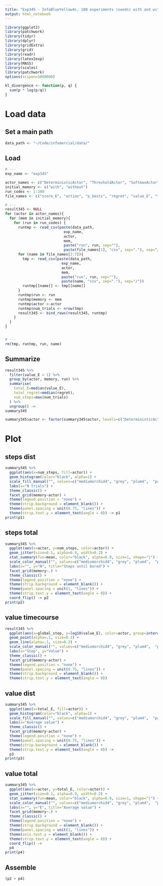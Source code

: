 ```yaml
---
title: "Exp345 - InfoBlueYellow4c, 100 experiments (seeds) with and without initial values in M."
output: html_notebook
---
```


```r
library(ggplot2)
library(patchwork)
library(tidyr)
library(dplyr)
library(gridExtra)
library(grid)
library(readr)
library(latex2exp)
library(MASS) 
library(scales)
library(patchwork)
options(scipen=1000000)

kl_divergence <- function(p, q) {
  sum(p * log(p/q))
}
```

# Load data
## Set a main path
```r
data_path <- "~/Code/infomercial/data/"
```

## Load
```r
# ---
exp_name <- "exp345"

actor_names <- c("DeterministicActor", "ThresholdActor", "SoftmaxActor", "RandomActor")
initial_memory <- c("with", "without")
run_codes <- 1:100
file_names <- c("score_E", "action", "p_bests", "regret", "value_E", "ties", "state")

# ---
result345 <- NULL
for (actor in actor_names){
  for (mem in initial_memory){
    for (run in run_codes) {
      runtmp <- read_csv(paste(data_path, 
                           exp_name, 
                           actor,
                           mem,
                           paste("run", run, sep=""), 
                           paste(file_names[1], "csv", sep="."), sep="/"))    
      for (name in file_names[2:7]){
        tmp <- read_csv(paste(data_path, 
                          exp_name, 
                          actor,
                          mem,
                          paste("run", run, sep=""), 
                          paste(name, "csv", sep="."), sep="/"))  
        runtmp[[name]] <- tmp[[name]]
      }
      runtmp$run <- run
      runtmp$memory <- mem
      runtmp$actor <-actor
      runtmp$num_trials <- nrow(tmp)
      result345 <- bind_rows(result345, runtmp)  
    }
  }
}


# ---
rm(tmp, runtmp, run, name)
```

## Summarize
```r
result345 %>% 
  filter(value_E < 1) %>% 
  group_by(actor, memory, run) %>% 
  summarise(
    total_E=median(value_E),
    total_regret=median(regret),
    num_steps=max(num_trials)
  ) %>% 
  ungroup() ->
summary345

summary345$actor <- factor(summary345$actor, levels=c("DeterministicActor", "ThresholdActor", "SoftmaxActor", "RandomActor"))
```

# Plot
## steps dist
```r
summary345 %>% 
  ggplot(aes(x=num_steps, fill=actor)) +
  geom_histogram(color="black", alpha=1) +
  scale_fill_manual("", values=c("mediumorchid4", "grey", "plum4",  "paleturquoise4")) +
  labs(x="N trials") +
  theme_classic() +
  facet_grid(memory~actor) +
  theme(legend.position = "none") + 
  theme(strip.background = element_blank()) +
  theme(panel.spacing = unit(0.75, "lines")) +
  theme(strip.text.y = element_text(angle = 0)) -> p1
print(p1)
```
## steps total
```r
summary345 %>% 
  ggplot(aes(x=actor, y=num_steps, color=actor)) +
  geom_jitter(size=0.1, alpha=0.9, width=0.2) +
  stat_summary(fun=mean, color="black", alpha=0.9, size=1, shape="|") +
  scale_color_manual("", values=c("mediumorchid4", "grey", "plum4",  "paleturquoise4")) +
  labs(x="", y="N", title="Steps until bored") +
  facet_grid(memory~.) +
  theme_classic() +
  theme(legend.position = "none") + 
  theme(strip.background = element_blank()) +
  theme(panel.spacing = unit(1, "lines")) +
  theme(strip.text.y = element_text(angle = 0)) +
  coord_flip() -> p2
print(p2)
```
## value timecourse
```r
result345 %>% 
  ggplot(aes(x=global_step, y=log10(value_E), color=actor, group=interaction(run,actor))) +
  geom_point(alpha=.1, size=0.2) +
  geom_line(alpha=.1, size=0.2) +
  scale_color_manual("", values=c("mediumorchid4", "grey", "plum4",  "paleturquoise4")) +
  labs(x="Step", y="Value") +
  theme_classic() +
  facet_grid(memory~actor) +
  theme(legend.position = "none") + 
  theme(panel.spacing = unit(0.75, "lines")) +
  theme(strip.background = element_blank()) +
  theme(strip.text.y = element_text(angle = 0)) 
```

## value dist
```r
summary345 %>% 
  ggplot(aes(x=total_E, fill=actor)) +
  geom_histogram(color="black", alpha=1) +
  scale_fill_manual("", values=c("mediumorchid4", "grey", "plum4",  "paleturquoise4")) +
  labs(x="Average value") +
  theme_classic() +
  facet_grid(memory~actor) +
  theme(legend.position = "none") + 
  theme(panel.spacing = unit(0.75, "lines")) +
  theme(strip.background = element_blank()) +
  theme(strip.text.y = element_text(angle = 0)) ->
  p3
print(p3)
```

## value total
```r
summary345 %>% 
  ggplot(aes(x=actor, y=total_E, color=actor)) +
  geom_jitter(size=0.1, alpha=0.9, width=0.2) +
  stat_summary(fun=mean, color="black", alpha=0.9, size=1, shape="|") +
  scale_color_manual("", values=c("mediumorchid4", "grey", "plum4",  "paleturquoise4")) +
  labs(x="", y="E", title="Average value") +
  facet_grid(memory~.) +
  theme_classic() +
  theme(legend.position = "none") + 
  theme(strip.background = element_blank()) +
  theme(panel.spacing = unit(1, "lines")) +
  theme(axis.text.y = element_blank()) +
  theme(strip.text.y = element_text(angle = 0)) +
  coord_flip() ->
  p4
print(p4)
```

## Assemble
```r
(p2 + p4)
```